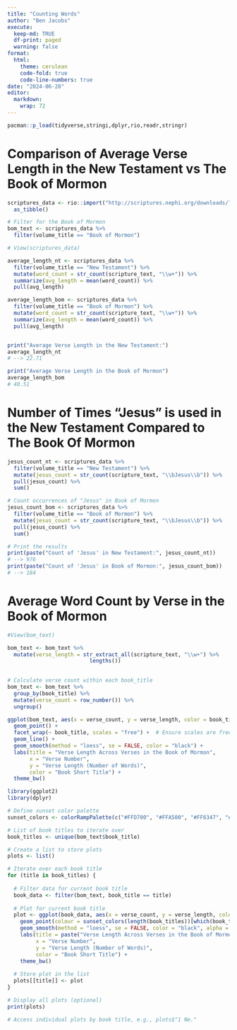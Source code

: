 ```yaml
---
title: "Counting Words"
author: "Ben Jacobs"
execute:
  keep-md: TRUE
  df-print: paged
  warning: false
format:
  html:
    theme: cerulean
    code-fold: true
    code-line-numbers: true
date: "2024-06-28" 
editor: 
  markdown: 
    wrap: 72
---
```


```r

pacman::p_load(tidyverse,stringi,dplyr,rio,readr,stringr)
```


# Comparison of Average Verse Length in the New Testament vs The Book of Mormon

```r
scriptures_data <- rio::import("http://scriptures.nephi.org/downloads/lds-scriptures.csv.zip") %>% 
  as_tibble()
```

```r
# Filter for the Book of Mormon
bom_text <- scriptures_data %>%
  filter(volume_title == "Book of Mormon")
```


```r
# View(scriptures_data)
```

```r
average_length_nt <- scriptures_data %>%
  filter(volume_title == "New Testament") %>%
  mutate(word_count = str_count(scripture_text, "\\w+")) %>%
  summarize(avg_length = mean(word_count)) %>%
  pull(avg_length)

average_length_bom <- scriptures_data %>%
  filter(volume_title == "Book of Mormon") %>%
  mutate(word_count = str_count(scripture_text, "\\w+")) %>%
  summarize(avg_length = mean(word_count)) %>%
  pull(avg_length)


print("Average Verse Length in the New Testament:")
average_length_nt
# --> 22.71

print("Average Verse Length in the Book of Mormon")
average_length_bom
# 40.51
```

# Number of Times "Jesus" is used in the New Testament Compared to The Book Of Mormon

```r
jesus_count_nt <- scriptures_data %>%
  filter(volume_title == "New Testament") %>%
  mutate(jesus_count = str_count(scripture_text, "\\bJesus\\b")) %>%
  pull(jesus_count) %>%
  sum()

# Count occurrences of "Jesus" in Book of Mormon
jesus_count_bom <- scriptures_data %>%
  filter(volume_title == "Book of Mormon") %>%
  mutate(jesus_count = str_count(scripture_text, "\\bJesus\\b")) %>%
  pull(jesus_count) %>%
  sum()

# Print the results
print(paste("Count of 'Jesus' in New Testament:", jesus_count_nt))
# --> 976
print(paste("Count of 'Jesus' in Book of Mormon:", jesus_count_bom))
# --> 184
```

# Average Word Count by Verse in the Book of Mormon

```r
#View(bom_text)

bom_text <- bom_text %>%
  mutate(verse_length = str_extract_all(scripture_text, "\\w+") %>%
                          lengths())
                      

# Calculate verse count within each book_title
bom_text <- bom_text %>%
  group_by(book_title) %>%
  mutate(verse_count = row_number()) %>%
  ungroup()

```

```r
ggplot(bom_text, aes(x = verse_count, y = verse_length, color = book_title)) +
  geom_point() +
  facet_wrap(~ book_title, scales = "free") +  # Ensure scales are free for each facet
  geom_line() +
  geom_smooth(method = "loess", se = FALSE, color = "black") +
  labs(title = "Verse Length Across Verses in the Book of Mormon",
       x = "Verse Number",
       y = "Verse Length (Number of Words)",
       color = "Book Short Title") +
  theme_bw()
```


```r

library(ggplot2)
library(dplyr)

# Define sunset color palette
sunset_colors <- colorRampPalette(c("#FFD700", "#FFA500", "#FF6347", "#FF4477","#6622FF"))

# List of book titles to iterate over
book_titles <- unique(bom_text$book_title)

# Create a list to store plots
plots <- list()

# Iterate over each book title
for (title in book_titles) {
  
  # Filter data for current book title
  book_data <- filter(bom_text, book_title == title)
  
  # Plot for current book title
  plot <- ggplot(book_data, aes(x = verse_count, y = verse_length, color = book_title)) +
    geom_point(colour = sunset_colors(length(book_titles))[which(book_titles == title)]) +  # Use custom sunset color
    geom_smooth(method = "loess", se = FALSE, color = "black", alpha = 0.5) +
    labs(title = paste("Verse Length Across Verses in the Book of Mormon (", title, ")", sep = ""),
         x = "Verse Number",
         y = "Verse Length (Number of Words)",
         color = "Book Short Title") +
    theme_bw()
  
  # Store plot in the list
  plots[[title]] <- plot
}

# Display all plots (optional)
print(plots)

# Access individual plots by book title, e.g., plots$"1 Ne."


```

